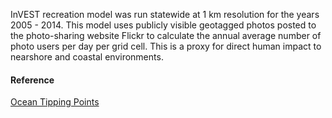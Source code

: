 InVEST recreation model was run statewide at 1 km resolution for the years 2005 - 2014. This model uses publicly visible geotagged photos posted to the photo-sharing website Flickr to calculate the annual average number of photo users per day per grid cell. This is a proxy for direct human impact to nearshore and coastal environments.

#### Reference

[Ocean Tipping Points](http://www.pacioos.hawaii.edu/projects/oceantippingpoints/#data)
